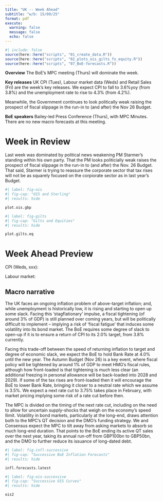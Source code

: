 ```yaml
---
title: "UK -- Week Ahead"
subtitle: "w/b: 15/09/25"
format: pdf
execute:
  warning: false
  message: false
  echo: false
---
```


```r
#| include: false
source(here::here("scripts", "01_create_data.R"))
source(here::here("scripts", "02_plots_ois_gilts_fx_equity.R"))
source(here::here("scripts", "07_BoE-forecasts.R"))

```

**Overview** The BoE's MPC meeting (Thurs) will dominate the week. 

**Key releases** UK CPI (Tues), Labour market data (Weds) and Retail Sales (Fri) are the week's key releases. We expect CPI to fall to 3.6%yoy (from 3.8%) and the unemployment rate to rise to 4.3% (from 4.2%).

Meanwhile, the Government continues to look politically weak raising the prospect of fiscal slippage in the run-in to (and after) the Nov 26 Budget.  

**BoE speakers** Bailey-led Press Conference (Thurs), with MPC Minutes. There are no new macro forecasts at this meeting.

# Week in Review

Last week was dominated by political news weakening PM Starmer's standing within his own party. That the PM looks politicially weak raises the prospect of fiscal slippage in the run-in to (and after) the Nov. 26 Budget. That said, Starmer is trying to reassure the corporate sector that tax rises will not be as squarely focused on the corpiorate sector as in last year's Budget.

```r
#| label: fig-ois
#| fig-cap: "OIS and Sterling"
#| results: hide

plot.ois.gbp
```



```r
#| label: fig-gilts
#| fig-cap: "Gilts and Equities"
#| results: hide

plot.gilts.eq
```


\newpage

# Week Ahead Preview

CPI (Weds, xxx): 

Labour market: 


## Macro narrative  
The UK faces an ongoing inflation problem of above-target inflation; and, while unemployment is historically low, it is rising and starting to open up some slack. Facing this 'stagflationary' impulse, a fiscal tightening (of around 3% of GDP) is still planned over coming years, but will be politically difficult to implement -- implying a risk of 'fiscal fatigue' that induces some volatility into its bond market. The BoE requires some degree of slack to open-up if it is to ensure a return of CPI to its 2.0% target, from 3.8% currently. 

Facing this trade-off between the speed of returning inflation to target and degree of economic slack, we expect the BoE to hold Bank Rate at 4.0% until the new year. The Autumn Budget (Nov 26) is a key event, where fiscal policy will be tightened by around 1% of GDP to meet HMG's fiscal rules, although how front-loaded is that tightening is much less clear (an additional freezing in personal allowance will be back-loaded into 2028 and 2029). If some of the tax rises are front-loaded then it will encourage the BoE to lower Bank Rate, bringing it closer to a neutral rate which we assume is 3.5%. We expect a next rate cut to 3.75% takes place in February, with market pricing implying some risk of a rate cut before then. 

The MPC is divided on the timing of the next rate cut, including on the need to allow for uncertain supply-shocks that weigh on the economy's speed llimit. Volatility in bond markets, particularly at the long-end, draws attention both to the MPC's QT decision and the DMO's funding strategy. We and Consensus expect the MPC to tilt away from asking markets to absorb so much long-end duration. That points to the BoE ending its active QT sales over the next year, taking its annual run-off from GBP100bn to GBP50bn, and the DMO to further reduce its issuance of long-dated debt. 


```r
#| label: fig-infl-successive
#| fig-cap: "Successive BoE Inflation Forecasts"
#| results: hide

infl.forecasts.latest
```


```r
#| label: fig-ois-successive
#| fig-cap: "Successive OIS Curves"
#| results: hide

ois2
```

